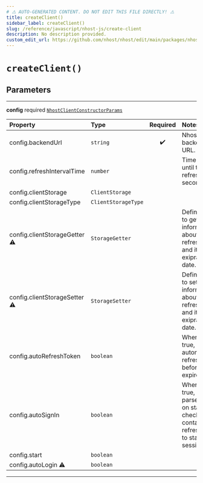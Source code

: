 ```yaml
---
# ⚠️ AUTO-GENERATED CONTENT. DO NOT EDIT THIS FILE DIRECTLY! ⚠️
title: createClient()
sidebar_label: createClient()
slug: /reference/javascript/nhost-js/create-client
description: No description provided.
custom_edit_url: https://github.com/nhost/nhost/edit/main/packages/nhost-js/src/index.ts#L3
---
```


# `createClient()`

## Parameters

---

**<span className="parameter-name">config</span>** <span className="optional-status">required</span> [`NhostClientConstructorParams`](/reference/docgen/javascript/nhost-js/types/nhost-client-constructor-params)

| Property                                                                                                                                                                                                             | Type                | Required | Notes                                                                                                             |
| :------------------------------------------------------------------------------------------------------------------------------------------------------------------------------------------------------------------- | :------------------ | :------: | :---------------------------------------------------------------------------------------------------------------- |
| <span className="parameter-name"><span className="light-grey">config.</span>backendUrl</span>                                                                                                                        | `string`            |    ✔️    | Nhost backend URL.                                                                                                |
| <span className="parameter-name"><span className="light-grey">config.</span>refreshIntervalTime</span>                                                                                                               | `number`            |          | Time interval until token refreshes, in seconds                                                                   |
| <span className="parameter-name"><span className="light-grey">config.</span>clientStorage</span>                                                                                                                     | `ClientStorage`     |          |                                                                                                                   |
| <span className="parameter-name"><span className="light-grey">config.</span>clientStorageType</span>                                                                                                                 | `ClientStorageType` |          |                                                                                                                   |
| <span className="parameter-name deprecated"><span className="light-grey">config.</span>clientStorageGetter</span> <span className="deprecation-sign" title="Use clientStorage / clientStorageType instead">⚠️</span> | `StorageGetter`     |          | Define a way to get information about the refresh token and its exipration date.                                  |
| <span className="parameter-name deprecated"><span className="light-grey">config.</span>clientStorageSetter</span> <span className="deprecation-sign" title="Use clientStorage / clientStorageType instead">⚠️</span> | `StorageSetter`     |          | Define a way to set information about the refresh token and its exipration date.                                  |
| <span className="parameter-name"><span className="light-grey">config.</span>autoRefreshToken</span>                                                                                                                  | `boolean`           |          | When set to true, will automatically refresh token before it expires                                              |
| <span className="parameter-name"><span className="light-grey">config.</span>autoSignIn</span>                                                                                                                        | `boolean`           |          | When set to true, will parse the url on startup to check if it contains a refresh token to start the session with |
| <span className="parameter-name"><span className="light-grey">config.</span>start</span>                                                                                                                             | `boolean`           |          |                                                                                                                   |
| <span className="parameter-name deprecated"><span className="light-grey">config.</span>autoLogin</span> <span className="deprecation-sign" title="@alias autoSignIn - use autoSignIn instead">⚠️</span>              | `boolean`           |          |                                                                                                                   |

---
